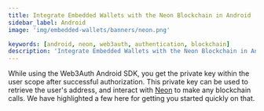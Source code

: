 ```yaml
---
title: Integrate Embedded Wallets with the Neon Blockchain in Android
sidebar_label: Android
image: 'img/embedded-wallets/banners/neon.png'

keywords: [android, neon, web3auth, authentication, blockchain]
description: 'Integrate Embedded Wallets with the Neon Blockchain in Android | Embedded Wallets'
---
```



While using the Web3Auth Android SDK, you get the private key within the user scope after successful authorization. This private key can be used to retrieve the user's address, and interact with [Neon](https://neonevm.org/) to make any blockchain calls. We have highlighted a few here for getting you started quickly on that.

<EVMInteraction />
